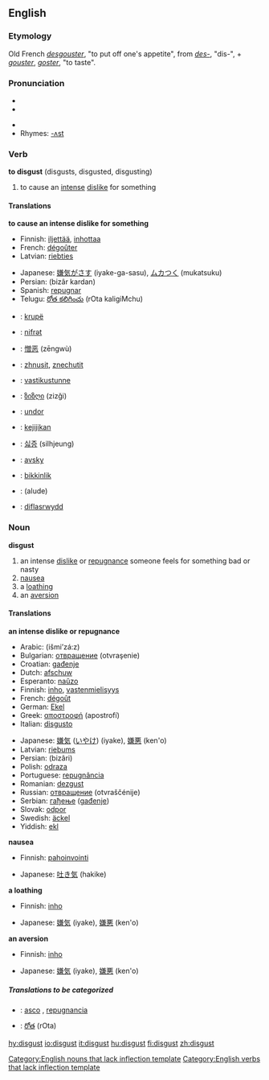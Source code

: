 ==English==

===Etymology===
Old French ''[[desgouster]]'', "to put off one's appetite", from ''[[des-]]'', "dis-", + ''[[gouster]]'', ''[[goster]]'', "to taste".

===Pronunciation===
* {{AHD|dĭs-kŭst'}}
* {{IPA|/dɪsˈgʌst/}}
<!--* {{SAMPA|/En=dIs"kVst/}} --> <!-- SAMPA template doesn't work correctly -->
* {{SAMPA|/dIs"kVst/}}
* Rhymes: [[Rhymes:English:-ʌst|-ʌst]]

===Verb===
'''to disgust''' (disgusts, disgusted, disgusting)
# to cause an [[intense]] [[dislike]] for something 

====Translations====
'''to cause an intense dislike for something'''
{{top}}
*Finnish: [[iljettää]], [[inhottaa]]
*French: [[dégoûter]]
*Latvian: [[riebties]]
{{mid}}
*Japanese: [[嫌気がさす]] (iyake-ga-sasu), [[ムカつく]] (mukatsuku)
*Persian: {{FAchar|[[بیزار کردن]]}} (bizâr kardan)
*Spanish: [[repugnar]]
*Telugu: [[రోత కలిగించు]] (rOta kaligiMchu)
{{bottom}}

{{checktrans}}
*{{ttbc|Albanian}}: [[krupë]]
*{{ttbc|Azeri}}: [[nifrәt]]
*{{ttbc|Chinese}}: [[憎恶]] (zēngwù)
*{{ttbc|Czech}}: [[zhnusit]], [[znechutit]]
*{{ttbc|Estonian}}: [[vastikustunne]]
*{{ttbc|Georgian}}: [[ზიზღი]] (zizği)
*{{ttbc|Hungarian}}: [[undor]]
*{{ttbc|Indonesian}}: [[kejijikan]]
*{{ttbc|Korean}}: [[싫증]] (silhjeung)
*{{ttbc|Norwegian}}: [[avsky]]
*{{ttbc|Turkish}}: [[bikkinlik]]
*{{ttbc|Uyghur}}: (alude)
*{{ttbc|Welsh}}: [[diflasrwydd]]

===Noun===
'''disgust'''
# an intense [[dislike]] or [[repugnance]] someone feels for something bad or nasty
# [[nausea]]
# a [[loathing]]
# an [[aversion]]

====Translations====
'''an intense dislike or repugnance'''
{{top}}
*Arabic: {{ARchar|[[اشمئزاز|إشمئزاز]]}} (išmi’zá:z) {{m}}
*Bulgarian: [[отвращение]] (otvraşenie) {{n}}
*Croatian: [[gađenje]] {{n}}
*Dutch: [[afschuw]]
*Esperanto: [[naŭzo]]
*Finnish: [[inho]], [[vastenmielisyys]]
*French: [[dégoût]] {{m}}
*German: [[Ekel]]
*Greek: [[αποστροφή]] (apostrofí) {{f}}
*Italian: [[disgusto]] {{m}}
{{mid}}
*Japanese: [[嫌気]] ([[いやけ]]) (iyake), [[嫌悪]] (ken'o)
*Latvian: [[riebums]] {{m}}
*Persian: {{FAchar|[[بیزاری]]}} (bizâri)
*Polish: [[odraza]] {{f}}
*Portuguese: [[repugnância]] {{f}}
*Romanian: [[dezgust]]
*Russian: [[отвращение]] (otvraščénije) {{n}}
*Serbian: [[гађење]] ([[gađenje]]) {{n}}
*Slovak: [[odpor]]
*Swedish: [[äckel]]
*Yiddish: [[ekl]]
{{bottom}}

'''nausea'''
{{top}}
*Finnish: [[pahoinvointi]]
{{mid}}
*Japanese: [[吐き気]] (hakike)
{{bottom}}

'''a loathing'''
{{top}}
*Finnish: [[inho]]
{{mid}}
*Japanese: [[嫌気]] (iyake), [[嫌悪]] (ken'o)
{{bottom}}

'''an aversion'''
{{top}}
*Finnish: [[inho]]
{{mid}}
*Japanese: [[嫌気]] (iyake), [[嫌悪]] (ken'o)
{{bottom}}

=====Translations to be categorized=====
{{checktrans}}
{{top}}
*{{ttbc|Spanish}}: [[asco]] {{m}}, [[repugnancia]] {{f}}
{{mid}}
*{{ttbc|Telugu}}: [[రోత]] (rOta)
{{bottom}}

[[Category:English nouns that lack inflection template]]
[[Category:English verbs that lack inflection template]]

[[hy:disgust]]
[[io:disgust]]
[[it:disgust]]
[[hu:disgust]]
[[fi:disgust]]
[[zh:disgust]]